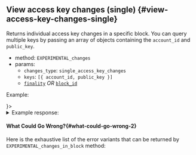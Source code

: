 
## View access key changes (single) {#view-access-key-changes-single}

Returns individual access key changes in a specific block. You can query multiple
keys by passing an array of objects containing the `account_id` and `public_key`.

- method: `EXPERIMENTAL_changes`
- params:
  - `changes_type`: `single_access_key_changes`
  - `keys`: `[{ account_id, public_key }]`
  - [`finality`](/api/rpc/setup#using-finality-param) _OR_ [`block_id`](/api/rpc/setup#using-block_id-param)

Example:

<Tabs>
  <TabItem value="json" label="JSON" default>
    <RequestJson />
  </TabItem>
  <TabItem value="js" label="JavaScript">
    <RequestJs />
  </TabItem>
  <TabItem value="http" label="HTTPie">
    <RequestBash />
  </TabItem>
  <TabItem value="Lantstool" label={<LantstoolLabel />}>
    <TryOutOnLantstool path="docs/5.api/rpc/get-changes-for-account-key.json" />
  </TabItem>
</Tabs>

<details>
  <summary>Example response: </summary>
  <ResponseJson />
</details>

#### What Could Go Wrong?{#what-could-go-wrong-2}

<ErrorSchemaDescription />

Here is the exhaustive list of the error variants that can be returned
by `EXPERIMENTAL_changes_in_block` method:

<ErrorSchemaTable />
